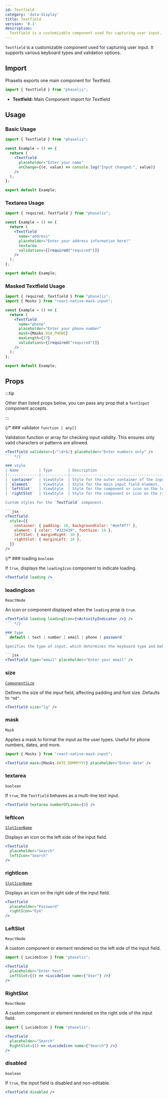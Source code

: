 ```yaml
---
id: Textfield
category: 'data-display'
title: Textfield
version: '0.1'
description:
  Textfield is a customizable component used for capturing user input. It supports various keyboard types and validation options.
---
```


`Textfield` is a customizable component used for capturing user input. It supports various keyboard types and validation options.

## Import

Phaselis exports one main component for Textfield.

```js
import { Textfield } from "phaselis";
```

- **Textfield:** Main Component import for Textfield

## Usage

### Basic Usage

```jsx
import { Textfield } from "phaselis";

const Example = () => {
  return (
    <Textfield
      placeholder="Enter your name"
      onChange={(e, value) => console.log("Input changed:", value)}
    />
  );
};

export default Example;
```

### Textarea Usage

```jsx
import { required, Textfield } from "phaselis";

const Example = () => {
  return (
    <Textfield
      name="address"
      placeholder="Enter your address information here!"
      textarea
      validations={[required("required")]}
    />
  );
};

export default Example;
```

### Masked Textfield Usage

```jsx
import { required, Textfield } from "phaselis";
import { Masks } from "react-native-mask-input";

const Example = () => {
  return (
    <Textfield
      name="phone"
      placeholder="Enter your phone number"
      mask={Masks.USA_PHONE}
      maxLength={17}
      validations={[required("required")]}
    />
  );
};

export default Example;
```

## Props
:::tip

Other than listed props below, you can pass any prop that a `TextInput` component accepts.

:::

{/* ### validator
`function | any[]`

Validation function or array for checking input validity. This ensures only valid characters or patterns are allowed.

```jsx
<Textfield validator={/^\d+$/} placeholder="Enter numbers only" />
``` */}

### style
| Name         | Type       | Description                                      |
|--------------|------------|--------------------------------------------------|
| `container`  | ViewStyle  | Style for the outer container of the input field.|
| `element`    | ViewStyle  | Style for the main input field element.          |
| `leftSlot`   | ViewStyle  | Style for the component or icon on the left side.|
| `rightSlot`  | ViewStyle  | Style for the component or icon on the right side.|

Custom styles for the `Textfield` component.

```jsx
<Textfield
  style={{
    container: { padding: 10, backgroundColor: "#eef8ff" },
    element: { color: "#323439", fontSize: 16 },
    leftSlot: { marginRight: 10 },
    rightSlot: { marginLeft: 10 },
  }}
/>
```

{/* ### loading
`boolean`

If `true`, displays the `loadingIcon` component to indicate loading.

```jsx
<Textfield loading />
```

### loadingIcon
`ReactNode`

An icon or component displayed when the `loading` prop is `true`.

```jsx
<Textfield loading loadingIcon={<ActivityIndicator />} />
``` */}

### type
` default | text | number | email | phone | password `

Specifies the type of input, which determines the keyboard type and behavior. Defaults to `"default"`.

```jsx
<Textfield type="email" placeholder="Enter your email" />
```

### size
[`ComponentSize`](../theming-and-styling/component-size.mdx)

Defines the size of the input field, affecting padding and font size. Defaults to `"md"`.

```jsx
<Textfield size="lg" />
```

### mask
`Mask`

Applies a mask to format the input as the user types. Useful for phone numbers, dates, and more.

```jsx
import { Masks } from "react-native-mask-input";
```
```jsx
<Textfield mask={Masks.DATE_DDMMYYYY} placeholder="Enter date" />
```

### textarea
`boolean`

If `true`, the `Textfield` behaves as a multi-line text input.

```jsx
<Textfield textarea numberOfLines={5} />
```

### leftIcon
[`SlotIconName`](https://lucide.dev/icons/)

Displays an icon on the left side of the input field.

```jsx
<Textfield
  placeholder="Search"
  leftIcon="Search"
/>
```

### rightIcon
[`SlotIconName`](https://lucide.dev/icons/)

Displays an icon on the right side of the input field.

```jsx
<Textfield
  placeholder="Password"
  rightIcon="Eye"
/>
```

### LeftSlot
`ReactNode`

A custom component or element rendered on the left side of the input field.

```jsx
import { LucideIcon } from "phaselis";
```
```jsx
<Textfield
  placeholder="Enter text"
  LeftSlot={() => <LucideIcon name={"User"} />}
/>
```

### RightSlot
`ReactNode`

A custom component or element rendered on the right side of the input field.

```jsx
import { LucideIcon } from "phaselis";
```
```jsx
<TextField
  placeholder="Search"
  RightSlot={() => <LucideIcon name={"Search"} />}
/>
```

### disabled
`boolean`

If `true`, the input field is disabled and non-editable.

```jsx
<Textfield disabled />
```

